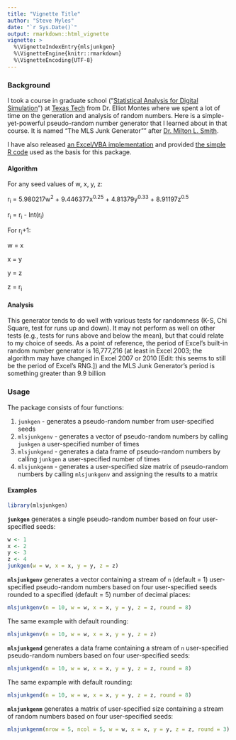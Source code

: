 ---
title: "Vignette Title"
author: "Steve Myles"
date: "`r Sys.Date()`"
output: rmarkdown::html_vignette
vignette: >
  %\VignetteIndexEntry{mlsjunkgen}
  %\VignetteEngine{knitr::rmarkdown}
  %\VignetteEncoding{UTF-8}
---

### Background

I took a course in graduate school ("[Statistical Analysis for Digital 
Simulation](http://www.depts.ttu.edu/officialpublications/courses/ie.php#ie_5000)") 
at [Texas Tech](http://www.ttu.edu/) from Dr. Elliot Montes where we spent a lot 
of time on the generation and analysis of random numbers.  Here is a simple-yet-powerful 
pseudo-random number generator that I learned about in that course.  It is 
named "The MLS Junk Generator"" after [Dr. Milton L. Smith](http://www.depts.ttu.edu/ieweb/faculty/faculty.php?name=Milton%20Smith).

I have also released [an Excel/VBA implementation](https://github.com/scumdogsteev/mls-junk-generator) and provided 
[the simple R code](https://github.com/scumdogsteev/mls-junk-generatR) used as 
the basis for this package.

#### Algorithm

For any seed values of w, x, y, z:

r<sub>i</sub> = 5.980217w<sup>2</sup> + 9.446377x<sup>0.25</sup> + 
4.81379y<sup>0.33</sup> + 8.91197z<sup>0.5</sup>  

r<sub>i</sub> = r<sub>i</sub> - Int(r<sub>i</sub>)   

For r<sub>i</sub>+1:  

w = x  
    
x = y  
    
y = z  
    
z = r<sub>i</sub>

#### Analysis

This generator tends to do well with various tests for randomness (K-S, Chi 
Square, test for runs up and down).  It may not perform as well on other tests 
(e.g., tests for runs above and below the mean), but that could relate to my 
choice of seeds.  As a point of reference, the period of Excel's built-in random 
number generator is 16,777,216 (at least in Excel 2003; the algorithm may have 
changed in Excel 2007 or 2010 [Edit: this seems to still be the period of 
Excel's RNG.]) and the MLS Junk Generator's period is something greater than 9.9 
billion

### Usage

The package consists of four functions:

1. `junkgen` - generates a pseudo-random number from user-specified seeds
2. `mlsjunkgenv` - generates a vector of pseudo-random numbers by calling 
   `junkgen` a user-specified number of times
3. `mlsjunkgend` - generates a data frame of pseudo-random numbers by calling 
   `junkgen` a user-specified number of times
4. `mlsjunkgenm` - generates a user-specified size matrix of pseudo-random 
   numbers by calling `mlsjunkgenv` and assigning the results to a matrix
   
#### Examples

```{r library, echo=FALSE}
library(mlsjunkgen)
```

**`junkgen`** generates a single pseudo-random number based on four user-specified
seeds:

```{r junkgen}
w <- 1
x <- 2
y <- 3
z <- 4
junkgen(w = w, x = x, y = y, z = z)
```

**`mlsjunkgenv`** generates a vector containing a stream of `n` (default = 1) 
user-specified pseudo-random numbers based on four user-specified seeds rounded 
to a specified (default = 5) number of decimal places:

```{r mlsjunkgenv 1}
mlsjunkgenv(n = 10, w = w, x = x, y = y, z = z, round = 8)
```

The same example with default rounding:

```{r mlsjunkgenv 2}
mlsjunkgenv(n = 10, w = w, x = x, y = y, z = z)
```

**`mlsjunkgend`** generates a data frame containing a stream of `n` user-specified
pseudo-random numbers based on four user-specified seeds:

```{r mlsjunkgend 1}
mlsjunkgend(n = 10, w = w, x = x, y = y, z = z, round = 8)
```

The same expample with default rounding:

```{r mlsjunkgend 2}
mlsjunkgend(n = 10, w = w, x = x, y = y, z = z, round = 8)
```

**`mlsjunkgenm`** generates a matrix of user-specified size containing a stream 
of random numbers based on four user-specified seeds:

```{r mlsjunkgenm}
mlsjunkgenm(nrow = 5, ncol = 5, w = w, x = x, y = y, z = z, round = 3)
```